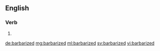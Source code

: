 ==English==

===Verb===
{{head|en}}

# {{en-past of|barbarize}}

[[de:barbarized]]
[[mg:barbarized]]
[[ml:barbarized]]
[[sv:barbarized]]
[[vi:barbarized]]